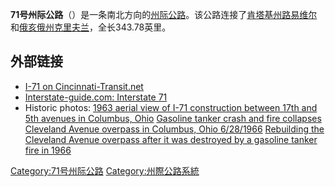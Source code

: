 '''71号州际公路'''（{{lang-en|'''Interstate 71'''}}）是一条南北方向的[[州际公路系统|州际公路]]。该公路连接了[[肯塔基州|肯塔基州]][[路易维尔_(肯塔基州)|路易维尔]]和[[俄亥俄州|俄亥俄州]][[克里夫兰_(俄亥俄州)|克里夫兰]]，全长343.78英里。

== 外部链接 ==
{{commons category|Interstate 71}}
*[http://www.cincinnati-transit.net/I-71.html I-71 on Cincinnati-Transit.net]{{Wayback|url=http://www.cincinnati-transit.net/I-71.html |date=20150320033309 }}
*[http://www.interstate-guide.com/i-071.html Interstate-guide.com: Interstate 71]{{Wayback|url=http://www.interstate-guide.com/i-071.html |date=20150318182850 }}
*Historic photos: [https://web.archive.org/web/20150402151028/http://digitalcatalog.clcohio.org/repository/641766.jpeg 1963 aerial view of I-71 construction between 17th and 5th avenues in Columbus, Ohio] [https://web.archive.org/web/20150402125509/http://digitalcatalog.clcohio.org/repository/596787.jpeg Gasoline tanker crash and fire collapses Cleveland Avenue overpass in Columbus, Ohio 6/28/1966] [https://web.archive.org/web/20150402140402/http://digitalcatalog.clcohio.org/repository/711053.jpeg Rebuilding the Cleveland Avenue overpass after it was destroyed by a gasoline tanker fire in 1966]
{{州際公路系統}}
{{71号州际公路及其辅助线}}
[[Category:71号州际公路|Category:71号州际公路]]
[[Category:州際公路系統|Category:州際公路系統]]